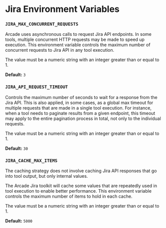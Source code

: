 # Jira Environment Variables

### `JIRA_MAX_CONCURRENT_REQUESTS`

Arcade uses asynchronous calls to request Jira API endpoints. In some tools, multiple concurrent HTTP requests may be made to speed up execution. This environment variable controls the maximum number of concurrent requests to Jira API in any tool execution.

The value must be a numeric string with an integer greater than or equal to 1.

**Default:** `3`


### `JIRA_API_REQUEST_TIMEOUT`

Controls the maximum number of seconds to wait for a response from the Jira API. This is also applied, in some cases, as a global max timeout for multiple requests that are made in a single tool execution. For instance, when a tool needs to paginate results from a given endpoint, this timeout may apply to the entire pagination process in total, not only to the individual requests.

The value must be a numeric string with an integer greater than or equal to 1.

**Default:** `30`


### `JIRA_CACHE_MAX_ITEMS`

<Note>
  The caching strategy does not involve caching Jira API responses that go into tool output, but only internal values.
</Note>

The Arcade Jira toolkit will cache some values that are repeatedly used in tool execution to enable better performance. This environment variable controls the maximum number of items to hold in each cache.

The value must be a numeric string with an integer greater than or equal to 1.

**Default:** `5000`
